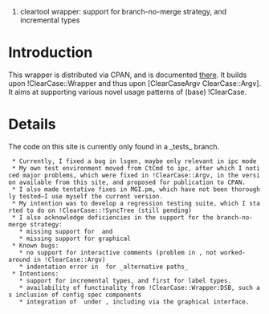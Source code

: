 #cleartool wrapper: support for branch-no-merge strategy, and incremental types

= Introduction =

This wrapper is distributed via CPAN, and is documented [http://search.cpan.org/search?query=ClearCase%3A%3AWrapper%3A%3AMGi&mode=all there].
It builds upon !ClearCase::Wrapper and thus upon [ClearCaseArgv ClearCase::Argv].
It aims at supporting various novel usage patterns of (base) !ClearCase.

= Details =

The code on this site is currently only found in a _tests_ branch.
  * Currently, I fixed a bug in lsgen, maybe only relevant in ipc mode
  * My own test environment moved from CtCmd to ipc, after which I noticed major problems, which were fixed in !ClearCase::Argv, in the version available from this site, and proposed for publication to CPAN.
  * I also made tentative fixes in MGI.pm, which have not been thoroughly tested&mdash;I use myself the current version.
  * My intention was to develop a regression testing suite, which I started to do on !ClearCase::!SyncTree (still pending)
  * I also acknowledge deficiencies in the support for the branch-no-merge strategy:
    * missing support for {{{diff -pred}}} and {{{des -fmt "%PVn"}}}
    * missing support for graphical {{{lsgen}}}
  * Known bugs:
    * no support for interactive comments (problem in {{{cleartool -status}}}, not worked-around in !ClearCase::Argv)
    * indentation error in {{{lsgen}}} for _alternative paths_
  * Intentions:
    * support for incremental types, and first for label types.
    * availability of functinality from !ClearCase::Wrapper:DSB, such as inclusion of config spec components
    * integration of {{{synctree}}} under {{{cleartool}}}, including via the graphical interface.